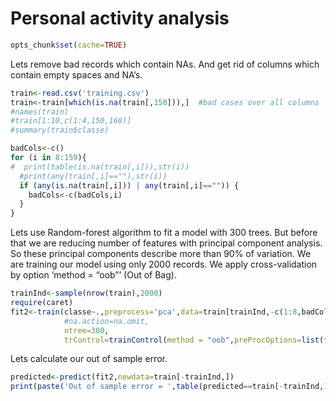 Personal activity analysis
========================================================

```r
opts_chunk$set(cache=TRUE)
``` 

Lets remove bad records which contain NAs. And get rid of columns which contain empty spaces and NA's.
```r
train<-read.csv('training.csv')
train<-train[which(is.na(train[,150])),]  #bad cases over all columns
#names(train)
#train[1:10,c(1:4,150,160)]
#summary(train$classe)

badCols<-c()
for (i in 8:159){
#  print(table(is.na(train[,i])),str(i))
  #print(any(train[,i]==""),str(i))
  if (any(is.na(train[,i])) | any(train[,i]=="")) {
    badCols<-c(badCols,i)
  }
}
```

Lets use Random-forest algorithm to fit a model with 300 trees. But before that we are reducing number of features with principal component analysis. So these principal components describe more than 90% of variation. We are training our model using only 2000 records. 
We apply cross-validation by option 'method = "oob"' (Out of Bag).


```r
trainInd<-sample(nrow(train),2000)
require(caret)
fit2<-train(classe~.,preprocess='pca',data=train[trainInd,-c(1:8,badCols)],method='rf',
            #na.action=na.omit,
            ntree=300,
            trControl=trainControl(method = "oob",preProcOptions=list(thresh=.9)))
```

Lets calculate our out of sample error.


```r

predicted<-predict(fit2,newdata=train[-trainInd,])
print(paste('Out of sample error = ',table(predicted==train[-trainInd,160])[2]/nrow(train)))

```



